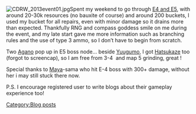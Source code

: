 [[File:CDRW_2013event01.jpg|thumb]]Spent my weekend to go through [[Fall_2013_Event|E4 and E5]], with around 20-30k resources (no bauxite of course) and around 200 buckets, I used my bucket for all repairs, even with minor damage so it drains more than expected. Thankfully RNG and compass goddess smile on me during the event, and my late start gave me more information such as branching rules and the use of type 3 ammo, so I don’t have to begin from scratch.

Two [[Agano]] pop up in E5 boss node… beside [[Yuugumo]], I got [[Hatsukaze]] too (forgot to screencap), so I am free from 3-4  and map 5 grinding, great !

Special thanks to [[Maya]]-sama who hit E-4 boss with 300+ damage, without her i may still stuck there now.


P.S. I encourage registered user to write blogs about their gameplay experience too!
[[Category:Blog posts]]